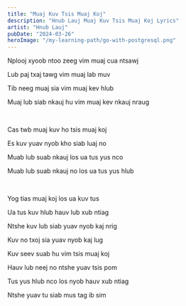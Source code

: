 ```yaml
---
title: "Muaj Kuv Tsis Muaj Koj"
description: "Hnub Lauj Muaj Kuv Tsis Muaj Koj Lyrics"
artist: "Hnub Lauj"
pubDate: "2024-03-26"
heroImage: "/my-learning-path/go-with-postgresql.png"
---
```


Nplooj xyoob ntoo zeeg vim muaj cua ntsawj

Lub paj txaj tawg vim muaj lab muv

Tib neeg muaj sia vim muaj kev hlub

Muaj lub siab nkauj hu vim muaj kev nkauj nraug

<br />

Cas twb muaj kuv ho tsis muaj koj

Es kuv yuav nyob kho siab luaj no

Muab lub suab nkauj los ua tus yus nco

Muab lub suab nkauj no los ua tus yus hlub

<br />

Yog tias muaj koj los ua kuv tus

Ua tus kuv hlub hauv lub xub ntiag

Ntshe kuv lub siab yuav nyob kaj nrig

Kuv no txoj sia yuav nyob kaj lug

Kuv seev suab hu vim tsis muaj koj

Hauv lub neej no ntshe yuav tsis pom

Tus yus hlub nco los nyob hauv xub ntiag

Ntshe yuav tu siab mus tag ib sim
